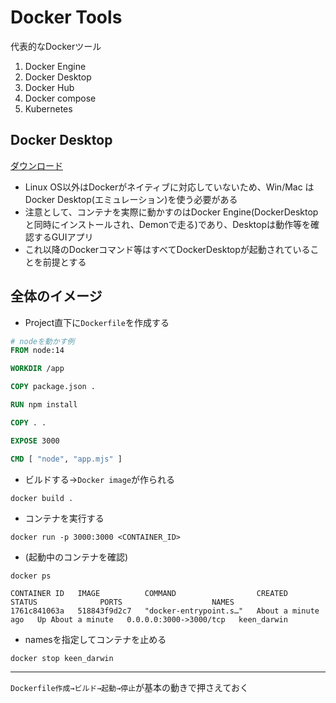 # Docker Tools
代表的なDockerツール
1. Docker Engine
2. Docker Desktop
3. Docker Hub
4. Docker compose
5. Kubernetes

## Docker Desktop
[ダウンロード](https://www.docker.com/ja-jp/products/docker-desktop/)
- Linux OS以外はDockerがネイティブに対応していないため、Win/Mac はDocker Desktop(エミュレーション)を使う必要がある
- 注意として、コンテナを実際に動かすのはDocker Engine(DockerDesktopと同時にインストールされ、Demonで走る)であり、Desktopは動作等を確認するGUIアプリ
- これ以降のDockerコマンド等はすべてDockerDesktopが起動されていることを前提とする


## 全体のイメージ
- Project直下に`Dockerfile`を作成する
```dockerfile filename="/Dockerfile"
# nodeを動かす例
FROM node:14

WORKDIR /app

COPY package.json .

RUN npm install

COPY . .

EXPOSE 3000

CMD [ "node", "app.mjs" ]
```
- ビルドする→`Docker image`が作られる
```
docker build .
```
- コンテナを実行する
```
docker run -p 3000:3000 <CONTAINER_ID>
```
- (起動中のコンテナを確認)
```
docker ps

CONTAINER ID   IMAGE          COMMAND                  CREATED              STATUS              PORTS                    NAMES
1761c841063a   518843f9d2c7   "docker-entrypoint.s…"   About a minute ago   Up About a minute   0.0.0.0:3000->3000/tcp   keen_darwin
```
- namesを指定してコンテナを止める
```
docker stop keen_darwin
```
---

`Dockerfile作成→ビルド→起動→停止`が基本の動きで押さえておく